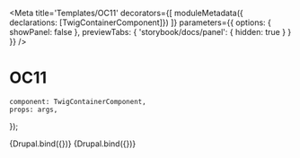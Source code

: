 

<Meta 
    title='Templates/OC11'
    decorators={[
        moduleMetadata({ declarations: [TwigContainerComponent]})
    ]}
    parameters={{
        options: { showPanel: false },
        previewTabs: {
            'storybook/docs/panel': { hidden: true }
        }
    }}
/>


# OC11

    component: TwigContainerComponent,
    props: args,
});

<Preview withSource='none'>
    <Story 
        name='Drupal'
        args={{ 
            elementPath : '/templates/OC11/template.drupal',
        }}
    >
        {Drupal.bind({})}
    </Story>
</Preview>

<Preview withSource='none'>
    <Story 
        name='Drupal'
        args={{ 
            elementPath : '/components/badge/_doc/template.drupal',
        }}
    >
        {Drupal.bind({})}
    </Story>
</Preview>